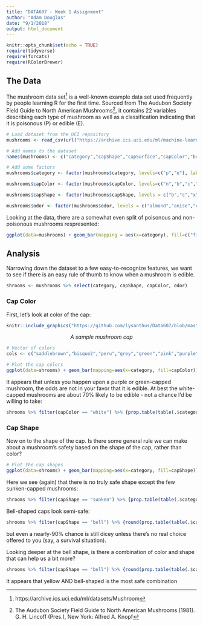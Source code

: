 ```yaml
---
title: "DATA607 - Week 1 Assignment"
author: "Adam Douglas"
date: "9/1/2018"
output: html_document
---
```


```r
knitr::opts_chunk$set(echo = TRUE)
require(tidyverse)
require(forcats)
require(RColorBrewer)
```

## The Data

The mushroom data set[^1] is a well-known example data set used frequently by people learning R for the first time. Sourced from The Audubon Society Field Guide to North American Mushrooms[^2], it contains 22 variables describing each type of mushroom as well as a classification indicating that it is poisonous (P) or edible (E).

```r
# Load dataset from the UCI repository
mushrooms <- read_csv(url("https://archive.ics.uci.edu/ml/machine-learning-databases/mushroom/agaricus-lepiota.data"), col_names=FALSE, na='?')

# Add names to the dataset
names(mushrooms) <- c("category","capShape","capSurface","capColor","bruises","odor","gillAttachment","gillSpacing","gillSize","gillColor","stalkShape","stalkRoot","stalkSurfaceAbove","stalkSurfaceBelow","stalkColorAbove","stalkColorBelow","veilType","veilColor","ringNumber","ringType","sporePrintColor","population","habitat")

# Add some factors
mushrooms$category <- factor(mushrooms$category, levels=c("p","e"), labels=c("Poisonous","Edible"))

mushrooms$capColor <- factor(mushrooms$capColor, levels=c("n","b","c","g","r","p","u","e","w","y"), labels=c("brown","buff","cinnamon","grey","green","pink","purple","red","white","yellow"))

mushrooms$capShape <- factor(mushrooms$capShape, levels = c("b","c","x","f","k","s"), labels = c("bell","conical","convex","flat","knobbed","sunken"))

mushrooms$odor <- factor(mushrooms$odor, levels = c("almond","anise","creosote","fishy","foul","musty","none","pungent","spicy"))
```

Looking at the data, there are a somewhat even split of poisonous and non-poisonous mushrooms respresented:

```r
ggplot(data=mushrooms) + geom_bar(mapping = aes(x=category), fill=c("firebrick3","forestgreen")) + ggtitle("Mushrooms","Edible vs. Poisonous") + labs(fill="Category")
```

## Analysis

Narrowing down the dataset to a few easy-to-recognize features, we want to see if there is an easy rule of thumb to know when a mushroom is edible.

```r
shrooms <- mushrooms %>% select(category, capShape, capColor, odor)
```

### Cap Color
First, let's look at color of the cap:

```r
knitr::include_graphics("https://github.com/lysanthus/Data607/blob/master/mushroomCap.jpg?raw=true")
```
<center> *A sample mushroom cap* </center>

```r
# Vector of colors
cols <- c("saddlebrown","bisque2","peru","grey","green","pink","purple","red","white","yellow")

# Plot the cap colors
ggplot(data=shrooms) + geom_bar(mapping=aes(x=category, fill=capColor)) + scale_fill_manual(values = cols) + ggtitle("Mushroom Cap Colors","Edible vs. Poisonous") + labs(fill="Cap Color")
```

It appears that unless you happen upon a purple or green-capped mushroom, the odds are not in your favor that it is edible. At best the white-capped mushrooms are about 70% likely to be edible - not a chance I'd be willing to take:
```r
shrooms %>% filter(capColor == "white") %>% {prop.table(table(.$category))}
```

### Cap Shape
Now on to the shape of the cap. Is there some general rule we can make about a mushroom's safety based on the shape of the cap, rather than color?

```r
# Plot the cap shapes
ggplot(data=shrooms) + geom_bar(mapping=aes(x=category, fill=capShape)) + scale_colour_brewer(palette = "Set3") + ggtitle("Mushroom Cap Shape","Edible vs. Poisonous") + labs(fill="Cap Shape")
```

Here we see (again) that there is no truly safe shape except the few sunken-capped mushrooms:

```r
shrooms %>% filter(capShape == "sunken") %>% {prop.table(table(.$category))}
```

Bell-shaped caps look semi-safe:

```r
shrooms %>% filter(capShape == "bell") %>% {round(prop.table(table(.$category)),3)}
```
but even a nearly-90% chance is still dicey unless there's no real choice offered to you (say, a survival situation).

Looking deeper at the bell shape, is there a combination of color and shape that can help us a bit more?

```r
shrooms %>% filter(capShape == "bell") %>% {round(prop.table(table(.$category,.$capColor), margin=2),3)}
```

It appears that yellow AND bell-shaped is the most safe combination

[^1]: https://archive.ics.uci.edu/ml/datasets/Mushroom
[^2]: The Audubon Society Field Guide to North American Mushrooms (1981). G. H. Lincoff (Pres.), New York: Alfred A. Knopf